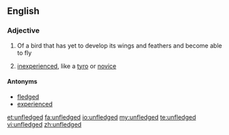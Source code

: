 ==English==

===Adjective===
{{en-adj|-}}

#Of a bird that has yet to develop its wings and feathers and become able to fly
# {{context|figuratively|lang=en}} [[inexperienced]], like a [[tyro]] or [[novice]]

====Antonyms====
*[[fledged]]
*[[experienced]]

[[et:unfledged]]
[[fa:unfledged]]
[[io:unfledged]]
[[my:unfledged]]
[[te:unfledged]]
[[vi:unfledged]]
[[zh:unfledged]]